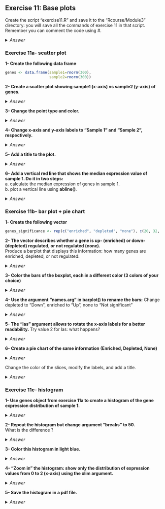 ## Exercise 11: Base plots

Create the script "exercise11.R" and save it to the "Rcourse/Module3" directory: you will save all the commands of exercise 11 in that script.
<br>Remember you can comment the code using #.


<details>
<summary>
*Answer*
</summary>

```r
getwd()
setwd("~/Rcourse/Module3")
```

</details>

### Exercise 11a- scatter plot

**1- Create the following data frame**

```r
genes <- data.frame(sample1=rnorm(300),
                    sample2=rnorm(300))
```

**2- Create a scatter plot showing sample1 (x-axis) vs sample2 (y-axis) of genes.**

<details>
<summary>
*Answer*
</summary>

```r
plot(genes$sample1, genes$sample2)
```

</details>

**3- Change the point type and color.**

<details>
<summary>
*Answer*
</summary>

```r
plot(genes$sample1, 
     genes$sample2, 
     col="lightblue", 
     pch=3)
```

</details>

**4- Change x-axis and y-axis labels to "Sample 1" and "Sample 2", respectively.**

<details>
<summary>
*Answer*
</summary>

```r
plot(genes$sample1, 
     genes$sample2, 
     col="lightblue", 
     pch=3,
     xlab="Sample 1", 
     ylab="Sample 2")
```

</details>

**5- Add a title to the plot.**

<details>
<summary>
*Answer*
</summary>

```r
plot(genes$sample1, 
     genes$sample2, 
     col="lightblue", 
     pch=3,
     xlab="Sample 1", 
     ylab="Sample 2",
     main="scatter plot")
```

</details>

**6- Add a vertical red line that shows the median expression value of sample 1. Do it in two steps:**<br>
a. calculate the median expression of genes in sample 1.<br>
b. plot a vertical line using **abline()**.

<details>
<summary>
*Answer*
</summary>

```r
# median expression of sample1
med1 <- median(genes$sample1)

# plot
plot(genes$sample1, 
     genes$sample2, 
     col="lightblue", 
     pch=3,
     xlab="Sample 1", 
     ylab="Sample 2",
     main="scatter plot")

# vertical line
abline(v=med1, col="red")
```

</details>

### Exercise 11b- bar plot + pie chart

**1- Create the following vector**

```r
genes_significance <- rep(c("enriched", "depleted", "none"), c(20, 32, 248))
```


**2- The vector describes whether a gene is up- (enriched) or down- (depleted) regulated, or not regulated (none).**<br>
Produce a barplot that displays this information: how many genes are enriched, depleted, or not regulated.

<details>
<summary>
*Answer*
</summary>

```r
barplot(table(genes_significance))
```

</details>

**3- Color the bars of the boxplot, each in a different color (3 colors of your choice)**

<details>
<summary>
*Answer*
</summary>

```r
barplot(table(genes_significance), 
  col=c("blue", "red", "grey"))

# If you want to order the bars not by the default (alphabetical) order, you need to create an ordered factor!
genes_factor <- factor(genes_significance, ordered=TRUE, levels=c("enriched", "none", "depleted"))
barplot(table(genes_factor), 
  col=c("blue", "red", "grey"))
```

</details>

**4- Use the argument "names.arg" in barplot() to rename the bars:**
Change depleted to "Down", enriched to "Up", none to "Not significant"

<details>
<summary>
*Answer*
</summary>

```r
barplot(table(genes_significance), 
  col=c("blue", "red", "grey"), 
  names.arg=c("Down", "Up", "Not significant"))
```

</details>

**5- The "las" argument allows to rotate the x-axis labels for a better readability.**
Try value 2 for las: what happens? 

<details>
<summary>
*Answer*
</summary>

```r
barplot(table(genes_significance), 
  col=c("blue", "red", "grey"), 
  names.arg=c("Down", "Up", "Not significant"), 
  las=2)
```

</details>

**6- Create a pie chart of the same information (Enriched, Depleted, None)**

<details>
<summary>
*Answer*
</summary>

```r
pie(table(genes_significance))
```

</details>

Change the color of the slices, modify the labels, and add a title.

<details>
<summary>
*Answer*
</summary>

```r
pie(table(genes_significance), 
    col=c("blue", "red", "grey"), 
    main="pie chart", 
    labels=c("Down", "Up", "Not significant"))
```

</details>

### Exercise 11c- histogram

**1- Use genes object from exercise 11a to create a histogram of the gene expression distribution of sample 1.**

<details>
<summary>
*Answer*
</summary>

```r
hist(genes$sample1)
```

</details>

**2- Repeat the histogram but change argument "breaks" to 50.**<br>
What is the difference ?

<details>
<summary>
*Answer*
</summary>

```r
hist(genes$sample1, 
  breaks=50)
```

</details>

**3- Color this histogram in light blue.**

<details>
<summary>
*Answer*
</summary>

```r
hist(genes$sample1, 
  breaks=50, 
  col="lightblue")
```

</details>

**4- "Zoom in" the histogram: show only the distribution of expression values from 0 to 2 (x-axis) using the xlim argument.**

<details>
<summary>
*Answer*
</summary>

```r
hist(genes$sample1, 
  breaks=50, 
  col="lightblue",
  xlim=c(0, 2))
```

</details>

**5- Save the histogram in a pdf file.**

<details>
<summary>
*Answer*
</summary>

```r
pdf("myhistogram.pdf")

hist(genes$sample1, 
    breaks=50, 
    col="lightblue", 
    xlim=c(0, 2))

dev.off()
```

</details>
